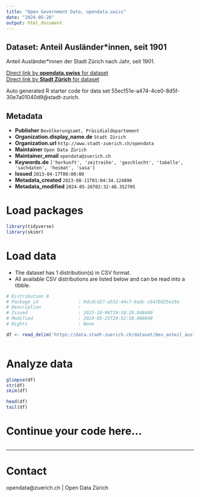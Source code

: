 ```yaml
---
title: "Open Government Data, opendata.swiss"
date: "2024-05-26"
output: html_document
---
```


## Dataset: Anteil Ausländer*innen, seit 1901


Anteil Ausländer*innen der Stadt Zürich nach Jahr, seit 1901.


[Direct link by **opendata.swiss** for dataset](https://opendata.swiss/de/dataset/anteil-auslanderinnen-seit-1901)<br>
[Direct link by **Stadt Zürich** for dataset](https://data.stadt-zuerich.ch/dataset/bev_anteil_auslaenderinnen_jahr_od3226)

Auto generated R starter code for data set 55ecf51e-a474-4ce0-8d5f-30e7a01040d9@stadt-zurich.

## Metadata

- **Publisher** `Bevölkerungsamt, Präsidialdepartement`
- **Organization.display_name.de** `Stadt Zürich`
- **Organization.url** `http://www.stadt-zuerich.ch/opendata`
- **Maintainer** `Open Data Zürich`
- **Maintainer_email** `opendata@zuerich.ch`
- **Keywords.de** `['herkunft', 'zeitreihe', 'geschlecht', 'tabelle', 'sachdaten', 'heimat', 'sasa']`
- **Issued** `2013-04-17T00:00:00`
- **Metadata_created** `2023-08-11T01:04:34.124896`
- **Metadata_modified** `2024-05-26T02:32:48.352705`


# Load packages

```r

library(tidyverse)
library(skimr)

```

# Load data

-   The dataset has 1 distribution(s) in CSV format.
-   All available CSV distributions are listed below and can be read into a tibble.

```r

# Distribution 0
# Package_id               : 0dcdcd27-a532-44c7-8adc-c6470d25e19a
# Description              : 
# Issued                   : 2023-10-08T19:18:29.848449
# Modified                 : 2024-05-25T20:52:50.068840
# Rights                   : None

df <- read_delim('https://data.stadt-zuerich.ch/dataset/bev_anteil_auslaenderinnen_jahr_od3226/download/BEV322OD3226.csv')



```

# Analyze data

```r

glimpse(df)
str(df)
skim(df)

head(df)
tail(df)

```

# Continue your code here...

```r

```

------------------------------------------------------------------------

# Contact

opendata@zuerich.ch | Open Data Zürich
